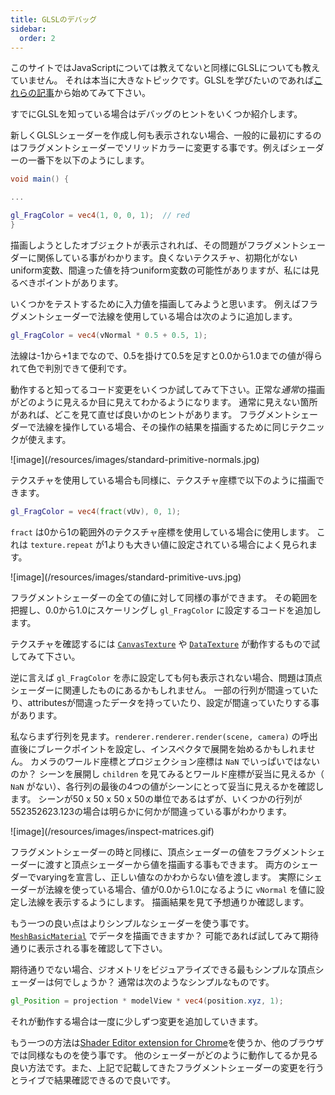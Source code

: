 ```yaml
---
title: GLSLのデバッグ
sidebar:
  order: 2
---
```


このサイトではJavaScriptについては教えてないと同様にGLSLについても教えていません。
それは本当に大きなトピックです。GLSLを学びたいのであれば[これらの記事](https://webglfundamentals.org)から始めてみて下さい。

すでにGLSLを知っている場合はデバッグのヒントをいくつか紹介します。

新しくGLSLシェーダーを作成し何も表示されない場合、一般的に最初にするのはフラグメントシェーダーでソリッドカラーに変更する事です。例えばシェーダーの一番下を以下のようにします。

```glsl
void main() {

...

gl_FragColor = vec4(1, 0, 0, 1);  // red
}
```

描画しようとしたオブジェクトが表示されれば、その問題がフラグメントシェーダーに関係している事がわかります。良くないテクスチャ、初期化がないuniform変数、間違った値を持つuniform変数の可能性がありますが、私には見るべきポイントがあります。

いくつかをテストするために入力値を描画してみようと思います。
例えばフラグメントシェーダーで法線を使用している場合は次のように追加します。

```glsl
gl_FragColor = vec4(vNormal * 0.5 + 0.5, 1);
```

法線は-1から+1までなので、0.5を掛けて0.5を足すと0.0から1.0までの値が得られて色で判別できて便利です。

動作すると知ってるコード変更をいくつか試してみて下さい。正常な*通常*の描画がどのように見えるか目に見えてわかるようになります。
通常に見えない箇所があれば、どこを見て直せば良いかのヒントがあります。
フラグメントシェーダーで法線を操作している場合、その操作の結果を描画するために同じテクニックが使えます。

<div class="threejs_center">
  ![image](/resources/images/standard-primitive-normals.jpg)
</div>

テクスチャを使用している場合も同様に、テクスチャ座標で以下のように描画できます。

```glsl
gl_FragColor = vec4(fract(vUv), 0, 1);
```

`fract` は0から1の範囲外のテクスチャ座標を使用している場合に使用します。
これは `texture.repeat` が1よりも大きい値に設定されている場合によく見られます。

<div class="threejs_center">
  ![image](/resources/images/standard-primitive-uvs.jpg)
</div>

フラグメントシェーダーの全ての値に対して同様の事ができます。
その範囲を把握し、0.0から1.0にスケーリングし `gl_FragColor` に設定するコードを追加します。

テクスチャを確認するには [`CanvasTexture`](/api/ja/textures/CanvasTexture) や [`DataTexture`](/api/ja/textures/DataTexture) が動作するもので試してみて下さい。

逆に言えば `gl_FragColor` を赤に設定しても何も表示されない場合、問題は頂点シェーダーに関連したものにあるかもしれません。
一部の行列が間違っていたり、attributesが間違ったデータを持っていたり、設定が間違っていたりする事があります。

私ならまず行列を見ます。`renderer.renderer.render(scene, camera)` の呼出直後にブレークポイントを設定し、インスペクタで展開を始めるかもしれません。
カメラのワールド座標とプロジェクション座標は `NaN` でいっぱいではないのか？
シーンを展開し `children` を見てみるとワールド座標が妥当に見えるか（ `NaN` がない）、各行列の最後の4つの値がシーンにとって妥当に見えるかを確認します。
シーンが50 x 50 x 50 x 50の単位であるはずが、いくつかの行列が552352623.123の場合は明らかに何かが間違っている事がわかります。

<div class="threejs_center">
  ![image](/resources/images/inspect-matrices.gif)
</div>

フラグメントシェーダーの時と同様に、頂点シェーダーの値をフラグメントシェーダーに渡すと頂点シェーダーから値を描画する事もできます。
両方のシェーダーでvaryingを宣言し、正しい値なのかわからない値を渡します。
実際にシェーダーが法線を使っている場合、値が0.0から1.0になるように `vNormal` を値に設定し法線を表示するようにします。
描画結果を見て予想通りか確認します。

もう一つの良い点はよりシンプルなシェーダーを使う事です。
[`MeshBasicMaterial`](/api/ja/materials/MeshBasicMaterial) でデータを描画できますか？
可能であれば試してみて期待通りに表示される事を確認して下さい。

期待通りでない場合、ジオメトリをビジュアライズできる最もシンプルな頂点シェーダーは何でしょうか？
通常は次のようなシンプルなものです。

```glsl
gl_Position = projection * modelView * vec4(position.xyz, 1);
```

それが動作する場合は一度に少しずつ変更を追加していきます。

もう一つの方法は[Shader Editor extension for Chrome](https://chrome.google.com/webstore/detail/shader-editor/ggeaidddejpbakgafapihjbgdlbbbpob?hl=en)を使うか、他のブラウザでは同様なものを使う事です。
他のシェーダーがどのように動作してるか見る良い方法です。また、上記で記載してきたフラグメントシェーダーの変更を行うとライブで結果確認できるので良いです。
